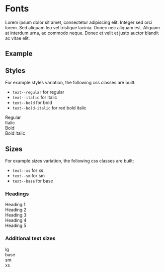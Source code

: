 
<Meta title="Foundations/Fonts/Implementation" />

# Fonts
Lorem ipsum dolor sit amet, consectetur adipiscing elit. Integer sed orci lorem. Sed aliquam leo vel tristique lacinia.
Donec nec aliquam est. Aliquam at interdum urna, ac commodo neque. Donec et velit et justo auctor blandit ac vitae elit.

## Example
<Canvas>
  <Story id="foundations-fonts--example"></Story>
</Canvas>

<ArgsTable of={Fonts}></ArgsTable>

## Styles
For example styles variation, the following css classes are built:
- `text--regular` for regular
- `text--italic` for italic
- `text--bold` for bold
- `text--bold-italic`  for red bold italic

<Canvas>
  <div>
    <div class="text--regular">Regular</div>
    <div class="text--italic">Italic</div>
    <div class="text--bold">Bold</div>
    <div class="text--bold-italic">Bold italic</div>
  </div>
</Canvas>

## Sizes
For example sizes variation, the following css classes are built:
- `text--xs` for xs
- `text--sm` for sm
- `text--base` for base

### Headings
<Canvas>
  <div>
    <div class="h1 text--bold">Heading 1</div>
    <div class="h2 text--bold">Heading 2</div>
    <div class="h3 text--bold">Heading 3</div>
    <div class="h4 text--bold">Heading 4</div>
    <div class="h5 text--bold">Heading 5</div>
  </div>
</Canvas>

### Additional text sizes

<Canvas>
  <div>
    <div class="text--lg">lg</div>
    <div class="text--base">base</div>
    <div class="text--sm">sm</div>
    <div class="text--xs">xs</div>
  </div>
</Canvas>